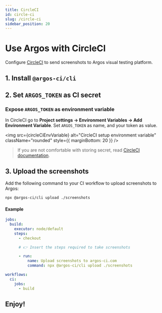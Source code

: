 ```yaml
---
title: CircleCI
id: circle-ci
slug: /circle-ci
sidebar_position: 20
---
```



# Use Argos with CircleCI

Configure [CircleCI](https://circleci.com/) to send screenshots to Argos visual testing platform.

## 1. Install `@argos-ci/cli`

<InstallCliCommand />

## 2. Set `ARGOS_TOKEN` as CI secret

<TokenStep />

### Expose `ARGOS_TOKEN` as environment variable

In CircleCI go to **Project settings -> Environment Variables -> Add Environment Variable**. Set `ARGOS_TOKEN` as name, and your token as value.

<img
  src={circleCiEnvVariable}
  alt="CircleCI setup environment variable"
  className="rounded"
  style={{ marginBottom: 20 }}
/>

> If you are not comfortable with storing secret, read [CircleCI documentation](https://circleci.com/docs/env-vars/).

## 3. Upload the screenshots

Add the following command to your CI workflow to upload screenshots to Argos:

```sh
npx @argos-ci/cli upload ./screenshots
```

#### Example

```yml title=".circleci/config.yml"
jobs:
  build:
    executor: node/default
    steps:
      - checkout

      # 👉 Insert the steps required to take screenshots

      - run:
          name: Upload screenshots to argos-ci.com
          command: npx @argos-ci/cli upload ./screenshots

workflows:
  ci:
    jobs:
      - build
```

<RepositoryExampleLink />

## Enjoy!

<Enjoy />
